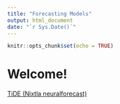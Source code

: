 ```yaml
---
title: "Forecasting Models"
output: html_document
date: "`r Sys.Date()`"
---
```


```r
knitr::opts_chunk$set(echo = TRUE)
```

# Welcome!

[TiDE (Nixtla neuralforecast)](./models/TIDE/TiDE.html)

